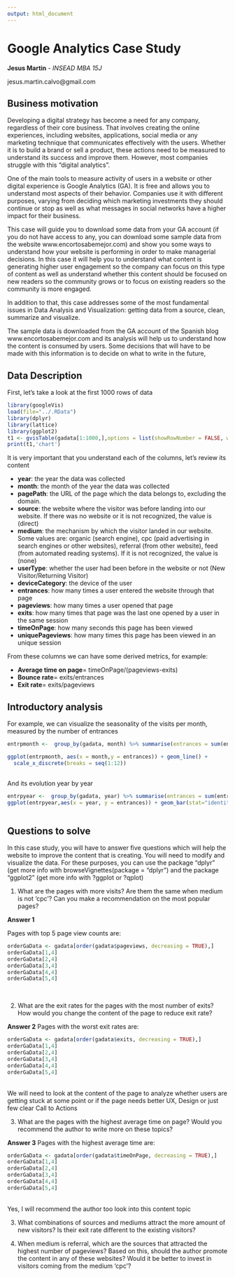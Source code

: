 ```yaml
---
output: html_document
---
```


 Google Analytics Case Study
==========================================

**Jesus Martin** - *INSEAD MBA 15J*

jesus.martin.calvo@gmail.com
 
## Business motivation
 
 Developing a digital strategy has become a need for any company, regardless of their core business. That involves creating the online experiences, including websites, applications, social media or any marketing technique that communicates effectively with the users. Whether it is to build a brand or sell a product, these actions need to be measured to understand its success and improve them. However, most companies struggle with this "digital analytics". 
 
 One of the main tools to measure activity of users in a website or other digital experience is Google Analytics (GA). It is free and allows you to understand most aspects of their behavior. Companies use it with different purposes, varying from deciding which marketing investments they should continue or stop as well as what messages in social networks have a higher impact for their business. 
 
 This case will guide you to download some data from your GA account (if you do not have access to any, you can download some sample data from the website www.encortosabemejor.com) and show you some ways to understand how your website is performing in order to make managerial decisions. In this case it will help you to understand what content is generating higher user engagement so the company can focus on this type of content as well as understand whether this content should be focused on new readers so the community grows or to focus on existing readers so the community is more engaged. 
 
 In addition to that, this case addresses some of the most fundamental issues in Data Analysis and Visualization: getting data from a source, clean, summarize and visualize. 
 
 The sample data is downloaded from the GA account of the Spanish blog www.encortosabemejor.com and its analysis will help us to understand how the content is consumed by users. Some decisions that will have to be made with this information is to decide on what to write in the future, 
 
## Data Description
 
First, let's take a look at the first 1000 rows of data

```r
library(googleVis)
load(file="../.RData")
library(dplyr)
library(lattice)
library(ggplot2)
t1 <- gvisTable(gadata[1:1000,],options = list(showRowNumber = FALSE, width = 800, height = min(400,27*(nrow(gadata) + 1)), allowHTML = TRUE, page = 'disable'))
print(t1,'chart')
```

It is very important that you understand each of the columns, let's review its content 

* **year**: the year the data was collected
* **month**: the month of the year the data was collected
* **pagePath**: the URL of the page which the data belongs to, excluding the domain. 
* **source**: the website where the visitor was before landing into our website. If there was no website or it is not recognized, the value is (direct)
* **medium**: the mechanism by which the visitor landed in our website. Some values are: organic (search engine), cpc (paid advertising in search engines or other websites), referral (from other website), feed (from automated reading systems). If it is not recognized, the value is (none)
* **userType**: whether the user had been before in the website or not (New Visitor/Returning Visitor)
* **deviceCategory**: the device of the user
* **entrances**: how many times a user entered the website through that page
* **pageviews**: how many times a user opened that page
* **exits**: how many times that page was the last one opened by a user in the same session
* **timeOnPage**: how many seconds this page has been viewed
* **uniquePageviews**: how many times this page has been viewed in an unique session

From these columns we can have some derived metrics, for example:

* **Average time on page**= timeOnPage/(pageviews-exits)
* **Bounce rate**= exits/entrances
* **Exit rate**= exits/pageviews

## Introductory analysis

For example, we can visualize the seasonality of the visits per month, measured by the number of entrances

```r
entrpmonth <-  group_by(gadata, month) %>% summarise(entrances = sum(entrances))

ggplot(entrpmonth, aes(x = month,y = entrances)) + geom_line() +
  scale_x_discrete(breaks = seq(1:12))
  
```


And its evolution year by year

```r
entrpyear <-  group_by(gadata, year) %>% summarise(entrances = sum(entrances))
ggplot(entrpyear,aes(x = year, y = entrances)) + geom_bar(stat="identity", fill = "lightblue", colour = "black")
  
```

## Questions to solve

In this case study, you will have to answer five questions which will help the website to improve the content that is creating. You will need to modify and visualize the data. For these purposes, you can use the package "dplyr" (get more info with browseVignettes(package = "dplyr") and the package "ggplot2" (get more info with ?ggplot or ?qplot)

1. What are the pages with more visits? Are them the same when medium is not 'cpc'? Can you make a recommendation on the most popular pages?

**Answer 1**

Pages with top 5 page view counts are:
<br>
```r
orderGaData <- gadata[order(gadata$pageviews, decreasing = TRUE),] 
orderGaData[1,4]
orderGaData[2,4]
orderGaData[3,4]
orderGaData[4,4]
orderGaData[5,4]
```
<br>

2. What are the exit rates for the pages with the most number of exits? How would you change the content of the page to reduce exit rate? 

**Answer 2**
Pages with the worst exit rates are:
<br>
```r
orderGaData <- gadata[order(gadata$exits, decreasing = TRUE),] 
orderGaData[1,4]
orderGaData[2,4]
orderGaData[3,4]
orderGaData[4,4]
orderGaData[5,4]
```
<br>
We will need to look at the content of the page to analyze whether users are getting stuck at some point or if the page needs better UX, Design or just few clear Call to Actions
<br>

3. What are the pages with the highest average time on page? Would you recommend the author to write more on these topics?

**Answer 3**
Pages with the highest average time are:
<br>
```r
orderGaData <- gadata[order(gadata$timeOnPage, decreasing = TRUE),] 
orderGaData[1,4]
orderGaData[2,4]
orderGaData[3,4]
orderGaData[4,4]
orderGaData[5,4]
```
<br>
Yes, I will recommend the author too look into this content topic
<br>

3. What combinations of sources and mediums attract the more amount of new visitors? Is their exit rate different to the existing visitors?

4. When medium is referral, which are the sources that attracted the highest number of pageviews? Based on this, should the author promote the content in any of these websites? Would it be better to invest in visitors coming from the medium 'cpc'?
